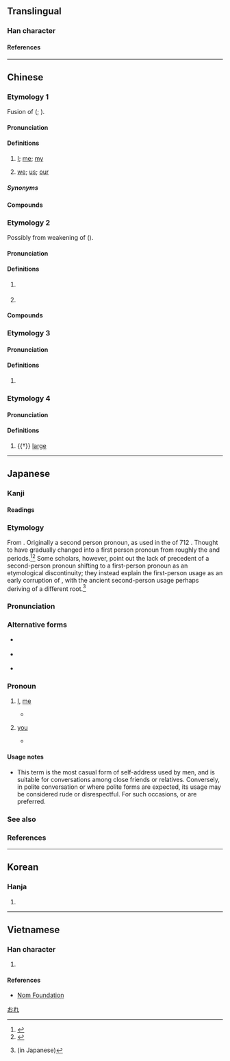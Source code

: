 {{character info}}
==Translingual==

===Han character===
{{Han char|rn=9|rad=人|as=08|sn=10|four=24216|canj=OKLU|ids=⿰亻奄}}

====References====
{{Han ref|kx=0106.210|dkj=00736|dj=0227.040|hdz=10173.020|uh=4FFA}}

----

==Chinese==

===Etymology 1===
{{zh-forms}}
Fusion of {{zh-l|我們}} ({{zh-ref|Lü, 1984}}; {{zh-ref|Norman, 1988}}).

====Pronunciation====
{{zh-pron
|m=ǎn
|c=jim3,aan2
|j=ghan2/gha2
|j_note=gha2 - in certain words
|mn=xm:iàm/xm:àm
|w=2oe
|cat=pron
}}

====Definitions====
{{zh-hanzi}}

# {{lb|zh|dialectal Mandarin}} [[I]]; [[me]]; [[my]]
# {{lb|zh|dialectal Mandarin|exclusive}} [[we]]; [[us]]; [[our]]

=====Synonyms=====
{{zh-dial|我}}
{{zh-dial|我們}}

====Compounds====
{{zh-der|俺們}}

===Etymology 2===
{{zh-forms|alt=安,阿}}
Possibly from weakening of {{zh-l|阮|goán}} ({{zh-ref|Tan and Wu, 2011}}).

====Pronunciation====
{{zh-pron
|mn=xm,zz,tw:án/qz:an
|cat=pref,pron
}}

====Definitions====
{{zh-hanzi}}

# {{lb|zh|Hokkien|honorific}} {{n-g|Prefix for kinship terms.}}
#: {{zh-x|俺公{kong}|grandpa|MN}}
# {{lb|zh|Taiwan Min Nan|inclusive}} {{zh-synonym|咱|tr=lán|[[we]]; [[us]]}}

====Compounds====
{{zh-der|俺公|俺媽|俺祖|俺爹|俺爸|俺二仔|俺姊|俺母|俺童哥|俺娘喂|俺姐|俺娘|俺媽體|俺姑|俺伯|俺叔|俺嬸|俺姨|俺嫂|俺舅|俺妗|俺某|俺丈|俺哥}}

===Etymology 3===
{{zh-forms}}

====Pronunciation====
{{zh-pron
|mn=lán
|mn-t=nang2
|cat=pron
}}

====Definitions====
{{zh-hanzi}}

# {{lb|zh|Hokkien|Teochew}} {{zh-alt-form|*咱|(inclusive) [[we]]; [[us]]}}

===Etymology 4===
{{zh-forms}}

====Pronunciation====
{{zh-pron
|m=yàn
|c=jim3
|mc=y
|cat=a
}}

====Definitions====
{{zh-hanzi}}

# {{†}} [[large]]

----

==Japanese==

===Kanji===
{{ja-kanji|grade=|rs=人08}}

====Readings====
{{ja-readings
|goon=えん<えん<えむ
|kanon=えん<えん<えむ
|kun=おれ-, われ-
}}

===Etymology===
{{ja-kanjitab|yomi=k|おれ}}

From {{inh|ja|ojp|sort=おれ|-}}.  Originally a second person pronoun, as used in the ''{{w|Kojiki}}'' of 712 {{CE}}. Thought to have gradually changed into a first person pronoun from roughly the {{w|Kamakura period|Kamakura}} and {{w|Muromachi period|Muromachi}} periods.<ref name="KDJ">{{R:Kokugo Dai Jiten}}</ref><ref name="DJR">{{R:Daijirin}}</ref> Some scholars, however, point out the lack of precedent of a second-person pronoun shifting to a first-person pronoun as an etymological discontinuity; they instead explain the first-person usage as an early corruption of {{m|ja|己|tr=onore||I, me}}, with the ancient second-person usage perhaps deriving of a different root.<ref>{{cite-book|author=米田 達郎|year=2016|title=人称詞オレの歴史的変化|url=http://www.oit.ac.jp/japanese/toshokan/tosho/kiyou/2188-9007/61-2/61-2-01web.pdf}} (in Japanese)</ref>

===Pronunciation===
{{ja-pron|おれ|acc=0|acc_ref=DJR,NHK,SMK5}}

===Alternative forms===
* {{m|ja|己}} {{q|I, me}}
* {{m|ja|爾}} {{q|you}}
* {{m|ja|儞}} {{q|you}}

===Pronoun===
{{ja-pos|おれ|pronoun|オレ}}

# {{lb|ja|sort=おれ|informal|men's speech}} [[I]], [[me]]
#* {{quote-book|ja||year=1905||author={{w|Natsume Sōseki}}|{{lang|ja|吾輩は猫である}}|trans-title=I Am a Cat||}}
#*: {{ja-usex|最前から黙っていた主人はこの時急に写真が見たくなったものと見えて「おい'''俺'''にもちょっと覧せろ」と云う|さいぜん から だまって いた しゅじん は この とき きゅう に しゃしん が みたく なった もの と みえて 「おい '''おれ''' に も ちょっと みせろ」 と いう|My owner, who had until then been silent, suddenly seemed to take interest in the photo and asked "Hey, let '''me''' see it too".}}
# {{lb|ja|sort=おれ|obsolete|familiar|or|derogatory}} [[you]]
#* {{quote-book|ja||year=13th century||||title={{lang|ja|平家物語}}|trans-title=The Tale of Heike||}}
#*: {{ja-usex|法師は物をえ書かぬぞ。さらば'''おれ'''ら書け|ほふし は もの を え かかぬ ぞ。 さらば '''おれ'''ら かけ|'''You''' shall write it; I know not how to write.}}

====Usage notes====
* This term is the most casual form of self-address used by men, and is suitable for conversations among close friends or relatives. Conversely, in polite conversation or where polite forms are expected, its usage may be considered rude or disrespectful. For such occasions, {{m|ja|私|tr=watashi}} or {{m|ja|僕|tr=boku}} are preferred.

===See also===
{{Japanese first-person pronouns}}

===References===
<references/>

[[Category:Japanese personal pronouns|おれ]]

----

==Korean==

===Hanja===
{{ko-hanja|hangeul=[[엄]], [[암]]}}

# {{rfdef|ko|sort=人08}}

----

==Vietnamese==

===Han character===
{{vi-readings|reading=[[em]], [[yêm]], [[êm]]|rs=人08}}

# {{rfdef|vi|sort=人08}}

====References====
* [http://nomfoundation.org/common/nom_details.php?codepoint=4ffa Nom Foundation]